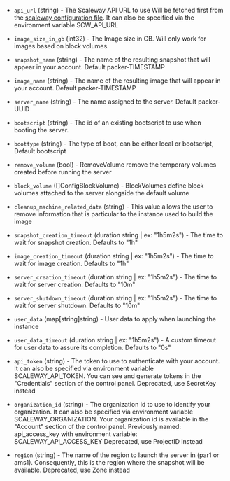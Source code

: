 <!-- Code generated from the comments of the Config struct in builder/scaleway/config.go; DO NOT EDIT MANUALLY -->

- `api_url` (string) - The Scaleway API URL to use
  Will be fetched first from the [scaleway configuration file](https://github.com/scaleway/scaleway-sdk-go/blob/master/scw/README.md).
  It can also be specified via the environment variable SCW_API_URL

- `image_size_in_gb` (int32) - The Image size in GB. Will only work for images based on block volumes.

- `snapshot_name` (string) - The name of the resulting snapshot that will
  appear in your account. Default packer-TIMESTAMP

- `image_name` (string) - The name of the resulting image that will appear in
  your account. Default packer-TIMESTAMP

- `server_name` (string) - The name assigned to the server. Default
  packer-UUID

- `bootscript` (string) - The id of an existing bootscript to use when
  booting the server.

- `boottype` (string) - The type of boot, can be either local or
  bootscript, Default bootscript

- `remove_volume` (bool) - RemoveVolume remove the temporary volumes created before running the server

- `block_volume` ([]ConfigBlockVolume) - BlockVolumes define block volumes attached to the server alongside the default volume

- `cleanup_machine_related_data` (string) - This value allows the user to remove information
  that is particular to the instance used to build the image

- `snapshot_creation_timeout` (duration string | ex: "1h5m2s") - The time to wait for snapshot creation. Defaults to "1h"

- `image_creation_timeout` (duration string | ex: "1h5m2s") - The time to wait for image creation. Defaults to "1h"

- `server_creation_timeout` (duration string | ex: "1h5m2s") - The time to wait for server creation. Defaults to "10m"

- `server_shutdown_timeout` (duration string | ex: "1h5m2s") - The time to wait for server shutdown. Defaults to "10m"

- `user_data` (map[string]string) - User data to apply when launching the instance

- `user_data_timeout` (duration string | ex: "1h5m2s") - A custom timeout for user data to assure its completion. Defaults to "0s"

- `api_token` (string) - The token to use to authenticate with your account.
  It can also be specified via environment variable SCALEWAY_API_TOKEN. You
  can see and generate tokens in the "Credentials"
  section of the control panel.
  Deprecated, use SecretKey instead

- `organization_id` (string) - The organization id to use to identify your
  organization. It can also be specified via environment variable
  SCALEWAY_ORGANIZATION. Your organization id is available in the
  "Account" section of the
  control panel.
  Previously named: api_access_key with environment variable: SCALEWAY_API_ACCESS_KEY
  Deprecated, use ProjectID instead

- `region` (string) - The name of the region to launch the server in (par1
  or ams1). Consequently, this is the region where the snapshot will be
  available.
  Deprecated, use Zone instead

<!-- End of code generated from the comments of the Config struct in builder/scaleway/config.go; -->
